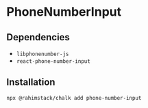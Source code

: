 
# PhoneNumberInput

<StorybookButton slug="components-forms-phonenumberinput--docs" />

## Dependencies

- `libphonenumber-js`
- `react-phone-number-input`

<Preview>
    <PhoneNumberInput label="PhoneNumberInput" />
</Preview>


## Installation

```shell copy
npx @rahimstack/chalk add phone-number-input
```

